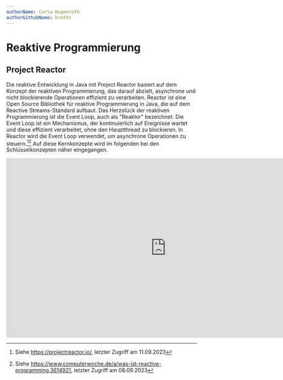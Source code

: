 ```yaml
---
authorName: Carla Hugenroth
authorGithubName: hrothc
---
```


# Reaktive Programmierung

## Project Reactor

Die reaktive Entwicklung in Java mit Project Reactor basiert auf dem Konzept der reaktiven Programmierung, das darauf abzielt, asynchrone und nicht blockierende Operationen effizient zu verarbeiten. Reactor ist eine Open Source Bibliothek für reaktive Programmierung in Java, die auf dem Reactive Streams-Standard aufbaut.
Das Herzstück der reaktiven Programmierung ist die Event Loop, auch als "Reaktor" bezeichnet. Die Event Loop ist ein Mechanismus, der kontinuierlich auf Ereignisse wartet und diese effizient verarbeitet, ohne den Hauptthread zu blockieren. In Reactor wird die Event Loop verwendet, um asynchrone Operationen zu steuern.[^1][^2] Auf diese Kernkonzepte wird im folgenden bei den Schlüsselkonzepten näher eingegangen.

<div className="box-center">
<iframe width="843" height="474" src="https://www.youtube.com/embed/JkCbOvCo39M" title="F&amp;E-Projekt: Reaktive Entwicklung in Java" frameborder="0" allow="accelerometer; autoplay; clipboard-write; encrypted-media; gyroscope; picture-in-picture; web-share" allowfullscreen></iframe>
</div>

[^1]:
    Siehe https://projectreactor.io/,
    letzter Zugriff am 11.09.2023

[^2]:
    Siehe https://www.computerwoche.de/a/was-ist-reactive-programming,3614921,
    letzter Zugriff am 08.09.2023
